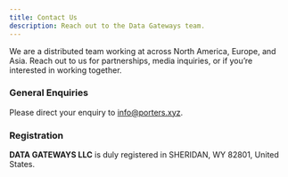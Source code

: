 ```yaml
---
title: Contact Us
description: Reach out to the Data Gateways team.
---
```


We are a distributed team working at across North America, Europe, and Asia. Reach out to us for partnerships, media inquiries, or if you’re interested in working together.

### General Enquiries
Please direct your enquiry to [info@porters.xyz](mailto:info@porters.xyz).

### Registration

**DATA GATEWAYS LLC** is duly registered in SHERIDAN, WY 82801, United States.


